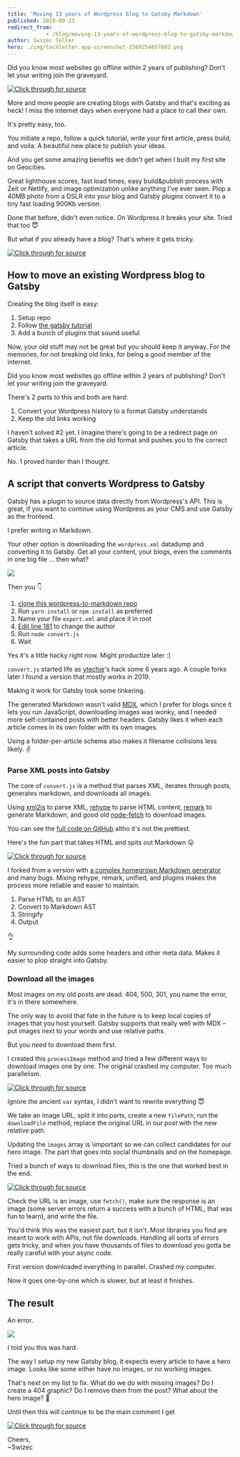 ```yaml
---
title: 'Moving 13 years of Wordpress blog to Gatsby Markdown'
published: 2019-09-23
redirect_from: 
            - /blog/moving-13-years-of-wordpress-blog-to-gatsby-markdown/swizec/9204
author: Swizec Teller
hero: ./img/techletter.app-screenshot-1569254657692.png
---
```

Did you know most websites go offline within 2 years of publishing? Don't let your writing join the graveyard.







[![Click through for source](./img/techletter.app-screenshot-1569254657692.png)](https://www.youtube.com/watch?v=kQCAq7jxgiI)





More and more people are creating blogs with Gatsby and that's exciting as heck! I miss the internet days when everyone had a place to call their own.



It's pretty easy, too.



You initiate a repo, follow a quick tutorial, write your first article, press build, and voila: A beautiful new place to publish your ideas.



And you get some amazing benefits we didn't get when I built my first site on Geocities.



Great lighthouse scores, fast load times, easy build&publish process with Zeit or Netlify, and image optimization unlike anything I've ever seen. Plop a 40MB photo from a DSLR into your blog and Gatsby plugins convert it to a tiny fast loading 900Kb version.



Done that before, didn't even notice. On Wordpress it breaks your site. Tried that too 😇



But what if you already have a blog? That's where it gets tricky.





[![Click through for source](./img/techletter.app-screenshot-1569254610612.png)](https://twitter.com/Swizec/status/1163833379395006464)





## How to move an existing Wordpress blog to Gatsby



Creating the blog itself is easy:



1. Setup repo
2. Follow [the gatsby tutorial](https://www.gatsbyjs.org/tutorial/)
3. Add a bunch of plugins that sound useful



Now, your old stuff may not be great but you should keep it anyway. For the memories, for not breaking old links, for being a good member of the internet.



Did you know most websites go offline within 2 years of publishing? Don't let your writing join the graveyard.



There's 2 parts to this and both are hard:



1. Convert your Wordpress history to a format Gatsby understands
2. Keep the old links working



I haven't solved #2 yet. I imagine there's going to be a redirect page on Gatsby that takes a URL from the old format and pushes you to the correct article.



No. 1 proved harder than I thought.



## A script that converts Wordpress to Gatsby



Gatsby has a plugin to source data directly from Wordpress's API. This is great, if you want to continue using Wordpress as your CMS and use Gatsby as the frontend.



I prefer writing in Markdown.



Your other option is downloading the `wordpress.xml` datadump and converting it to Gatsby. Get all your content, your blogs, even the comments in one big file ... then what?



![](./img/rkFOnrE.png)



Then you 👇



1. [clone this wordpress-to-markdown repo](https://github.com/Swizec/wordpress-to-markdown)
2. Run `yarn install` or `npm install` as preferred
3. Name your file `export.xml` and place it in root
4. [Edit line 181](https://github.com/Swizec/wordpress-to-markdown/blob/master/convert.js#L181) to change the author
5. Run `node convert.js`
6. Wait



Yes it's a little hacky right now. Might productize later :)



`convert.js` started life as [ytechie](https://github.com/ytechie)'s hack some 6 years ago. A couple forks later I found a version that mostly works in 2019.



Making it work for Gatsby took some tinkering.



The generated Markdown wasn't valid [MDX](https://github.com/mdx-js/mdx), which I prefer for blogs since it lets you run JavaScript, downloading images was wonky, and I needed more self-contained posts with better headers. Gatsby likes it when each article comes in its own folder with its own images.



Using a folder-per-article schema also makes it filename collisions less likely. ✌️



### Parse XML posts into Gatsby



The core of `convert.js` is a method that parses XML, iterates through posts, generates markdown, and downloads all images.



Using [xml2js](https://github.com/Leonidas-from-XIV/node-xml2js) to parse XML, [rehype](https://github.com/rehypejs/rehype) to parse HTML content, [remark](https://github.com/remarkjs/remark) to generate Markdown, and good old [node-fetch](https://github.com/bitinn/node-fetch) to download images.



You can see the [full code on GitHub](https://github.com/Swizec/wordpress-to-markdown) altho it's not the prettiest.



Here's the fun part that takes HTML and spits out Markdown 😛



[![Click through for source](./img/techletter.app-screenshot-1569254611375.png)](https://carbon.now.sh/?bg=rgba(255,255,255,1)&t=seti&l=javascript&ds=true&wc=true&wa=true&pv=48px&ph=32px&ln=false&code=const%20markdown%20%3D%20await%20new%20Promise((resolve%2C%20reject)%20%3D%3E%20%7B%0A%20%20%20%20unified()%0A%20%20%20%20%20%20%20%20.use(parseHTML%2C%20%7B%0A%20%20%20%20%20%20%20%20%20%20%20%20emitParseErrors%3A%20true%2C%0A%20%20%20%20%20%20%20%20%20%20%20%20duplicateAttribute%3A%20false%0A%20%20%20%20%20%20%20%20%7D)%0A%20%20%20%20%20%20%20%20.use(rehype2remark)%0A%20%20%20%20%20%20%20%20.use(stringify)%0A%20%20%20%20%20%20%20%20.process(postData%2C%20(err%2C%20markdown)%20%3D%3E%20%7B%0A%20%20%20%20%20%20%20%20%20%20%20%20if%20(err)%20%7B%0A%20%20%20%20%20%20%20%20%20%20%20%20%20%20%20%20reject(err)%3B%0A%20%20%20%20%20%20%20%20%20%20%20%20%7D%20else%20%7B%0A%20%20%20%20%20%20%20%20%20%20%20%20%20%20%20%20resolve(markdown.contents)%3B%0A%20%20%20%20%20%20%20%20%20%20%20%20%7D%0A%20%20%20%20%20%20%20%20%7D)%3B%0A%7D)%3B)



I forked from a version with [a complex homegrown Markdown generator](https://github.com/Swizec/wordpress-to-markdown/commit/5214b4e0f8836dbb1bf40d872ee2993f66fab7a0) and many bugs. Mixing rehype, remark, unified, and plugins makes the process more reliable and easier to maintain.



1. Parse HTML to an AST
2. Convert to Markdown AST
3. Stringify
4. Output



👌



My surrounding code adds some headers and other meta data. Makes it easier to plop straight into Gatsby.



### Download all the images



Most images on my old posts are dead. 404, 500, 301, you name the error, it's in there somewhere.



The only way to avoid that fate in the future is to keep local copies of images that you host yourself. Gatsby supports that really well with MDX – put images next to your words and use relative paths.



But you need to download them first.



I created this `processImage` method and tried a few different ways to download images one by one. The original crashed my computer. Too much parallelism.



[![Click through for source](./img/techletter.app-screenshot-1569254611336.png)](https://carbon.now.sh/?bg=rgba(255,255,255,1)&t=seti&l=javascript&ds=true&wc=true&wa=true&pv=48px&ph=32px&ln=false&code=async%20function%20processImage(%7B%20url%2C%20postData%2C%20images%2C%20directory%20%7D)%20%7B%0A%20%20%20%20var%20urlParts%20%3D%20url.split(%22%2F%22)%3B%0A%20%20%20%20var%20imageName%20%3D%20urlParts%5BurlParts.length%20-%201%5D%3B%0A%0A%20%20%20%20var%20filePath%20%3D%20%60out%2F%24%7Bdirectory%7D%2Fimg%2F%24%7BimageName%7D%60%3B%0A%0A%20%20%20%20try%20%7B%0A%20%20%20%20%20%20%20%20await%20downloadFile(url%2C%20filePath)%3B%0A%20%20%20%20%20%20%20%20%2F%2FMake%20the%20image%20name%20local%20relative%20in%20the%20markdown%0A%20%20%20%20%20%20%20%20postData%20%3D%20postData.replace(url%2C%20%60.%2Fimg%2F%24%7BimageName%7D%60)%3B%0A%20%20%20%20%20%20%20%20images%20%3D%20%5B...images%2C%20%60.%2Fimg%2F%24%7BimageName%7D%60%5D%3B%0A%20%20%20%20%7D%20catch%20(e)%20%7B%0A%20%20%20%20%20%20%20%20console.log(%60Keeping%20ref%20to%20%24%7Burl%7D%60)%3B%0A%20%20%20%20%20%20%20%20console.log(e)%3B%0A%20%20%20%20%7D%0A%0A%20%20%20%20return%20%5BpostData%2C%20images%5D%3B%0A%7D)



Ignore the ancient `var` syntax, I didn't want to rewrite everything 😇



We take an image URL, split it into parts, create a new `filePath`, run the `downloadFile` method, replace the original URL in our post with the new relative path.



Updating the `images` array is \\important so we can collect candidates for our hero image. The part that goes into social thumbnails and on the homepage.



Tried a bunch of ways to download files, this is the one that worked best in the end.



[![Click through for source](./img/techletter.app-screenshot-1569254611427.png)](https://carbon.now.sh/?bg=rgba(255,255,255,1)&t=seti&l=javascript&ds=true&wc=true&wa=true&pv=48px&ph=32px&ln=false&code=async%20function%20downloadFile(url%2C%20path)%20%7B%0A%20%20%20%20if%20(%0A%20%20%20%20%20%20%20%20url.indexOf(%22.jpg%22)%20%3E%3D%200%20%7C%7C%0A%20%20%20%20%20%20%20%20url.indexOf(%22.jpeg%22)%20%3E%3D%200%20%7C%7C%0A%20%20%20%20%20%20%20%20url.indexOf(%22.png%22)%20%3E%3D%200%20%7C%7C%0A%20%20%20%20%20%20%20%20url.indexOf(%22.gif%22)%20%3E%3D%200%20%7C%7C%0A%20%20%20%20%20%20%20%20url.indexOf(%22.svg%22)%20%3E%3D%200%0A%20%20%20%20)%20%7B%0A%20%20%20%20%20%20%20%20const%20response%20%3D%20await%20fetch(url)%3B%0A%20%20%20%20%20%20%20%20if%20(response.status%20%3E%3D%20400)%20%7B%0A%20%20%20%20%20%20%20%20%20%20%20%20throw%20new%20Error(%22Bad%20response%20from%20server%22)%3B%0A%20%20%20%20%20%20%20%20%7D%20else%20%7B%0A%20%20%20%20%20%20%20%20%20%20%20%20const%20type%20%3D%20response.headers.get(%22Content-Type%22)%3B%0A%0A%20%20%20%20%20%20%20%20%20%20%20%20if%20(type.includes(%22image%22)%20%7C%7C%20type.includes(%22octet-stream%22))%20%7B%0A%20%20%20%20%20%20%20%20%20%20%20%20%20%20%20%20const%20buffer%20%3D%20await%20response.arrayBuffer()%3B%0A%20%20%20%20%20%20%20%20%20%20%20%20%20%20%20%20fs.writeFileSync(path%2C%20new%20Buffer(buffer))%3B%0A%20%20%20%20%20%20%20%20%20%20%20%20%7D%20else%20%7B%0A%20%20%20%20%20%20%20%20%20%20%20%20%20%20%20%20throw%20new%20Error(%22Not%20an%20image%22%2C%20url)%3B%0A%20%20%20%20%20%20%20%20%20%20%20%20%7D%0A%20%20%20%20%20%20%20%20%7D%0A%20%20%20%20%7D%20else%20%7B%0A%20%20%20%20%20%20%20%20console.log(%22passing%202%22)%3B%0A%20%20%20%20%20%20%20%20console.log(%22passing%20on%3A%20%22%20%2B%20url%20%2B%20%22%20%22%20%2B%20url.indexOf(%22https%3A%22))%3B%0A%20%20%20%20%7D%0A%7D)



Check the URL is an image, use `fetch()`, make sure the response is an image (some server errors return a success with a bunch of HTML, that was fun to learn), and write the file.



You'd think this was the easiest part, but it isn't. Most libraries you find are meant to work with APIs, not file downloads. Handling all sorts of errors gets tricky, and when you have thousands of files to download you gotta be really careful with your async code.



First version downloaded everything in parallel. Crashed my computer.



Now it goes one-by-one which is slower, but at least it finishes.



## The result



An error.



![](./img/CI4a2eC.png)



I told you this was hard.



The way I setup my new Gatsby blog, it expects every article to have a hero image. Looks like some either have no images, or no working images.



That's next on my list to fix. What do we do with missing images? Do I create a 404 graphic? Do I remove them from the post? What about the hero image? 🤔



Until then this will continue to be the main comment I get





[![Click through for source](./img/techletter.app-screenshot-1569254610676.png)](https://twitter.com/megatomche/status/1172063550401130496)





Cheers,  
~Swizec